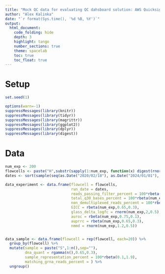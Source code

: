 ```yaml
---
title: "Mock QC data for evaluating QC dahsboard solution: AWS Quicksight vs powerBI"
author: "Alex Kalinka"
date: "`r format(Sys.time(), '%d %B, %Y')`"
output:
  html_document:
    code_folding: hide
    depth: 3
    highlight: tango
    number_sections: true
    theme: spacelab
    toc: true
    toc_float: true
---
```


# Setup

```r
set.seed(1)

options(warn=-1)
suppressMessages(library(knitr))
suppressMessages(library(tidyr))
suppressMessages(library(magrittr))
suppressMessages(library(ggplot2))
suppressMessages(library(dplyr))
suppressMessages(library(digest))

```

# Data

```r
num_exp <- 200
flowcells <- paste("H",substr(sapply(1:num_exp, function(x) digest(rnorm(100), algo = "md5")),1,6),sep="")
dates <- sort(sample(seq(as.Date("2020/02/18"), as.Date("2024/01/01"), by="day"), 200))

data_experiment <- data.frame(flowcell = flowcells, 
                              run_date = dates,
                              reads_passing_filter_percent = 100*rbeta(num_exp,0.7,0.3),
                              total_q30_bases_percent = 100*rbeta(num_exp,0.72,0.3),
                              non_demultiplexed_reads_percent = 100*rbeta(num_exp,0.1,0.8),
                              GICC = rbeta(num_exp,0.65,0.3),
                              glass_delta_logfc = rnorm(num_exp,2,0.5),
                              auroc = rbeta(num_exp,0.75,0.1),
                              auprrc = rbeta(num_exp,0.65,0.3),
                              nmmd = rnorm(num_exp,1.2,0.5))


data_sample <- data.frame(flowcell = rep(flowcell, each=20)) %>%
  group_by(flowcell) %>%
  mutate(sample = paste("S",1:n(),sep=""),
         dna_quant = rgamma(n(),0.65,0.3),
         sample_representation_percent = 100*rbeta(0.1,1.9),
         matching_grna_reads_percent = ) %>%
  ungroup()

```




